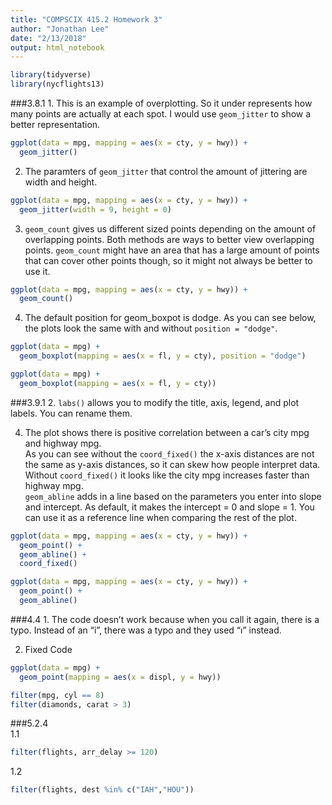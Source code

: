 ```yaml
---
title: "COMPSCIX 415.2 Homework 3"
author: "Jonathan Lee"
date: "2/13/2018"
output: html_notebook
---
```


```r
library(tidyverse)
library(nycflights13)
```

###3.8.1
1. This is an example of overplotting. So it under represents how many points are actually at each spot. I would use `geom_jitter` to show a better representation.
```r
ggplot(data = mpg, mapping = aes(x = cty, y = hwy)) + 
  geom_jitter()
```

2. The paramters of `geom_jitter` that control the amount of jittering are width and height.
```r
ggplot(data = mpg, mapping = aes(x = cty, y = hwy)) + 
  geom_jitter(width = 9, height = 0)
```

3. `geom_count` gives us different sized points depending on the amount of overlapping points. Both methods are ways to better view overlapping points. `geom_count` might have an area that has a large amount of points that can cover other points though, so it might not always be better to use it.
```r
ggplot(data = mpg, mapping = aes(x = cty, y = hwy)) + 
  geom_count()
```

4. The default position for geom_boxpot is dodge. As you can see below, the plots look the same with and without ```position = "dodge"```.
```r
ggplot(data = mpg) +
  geom_boxplot(mapping = aes(x = fl, y = cty), position = "dodge")
```
```r
ggplot(data = mpg) +
  geom_boxplot(mapping = aes(x = fl, y = cty))
```

###3.9.1
2. ```labs()``` allows you to modify the title, axis, legend, and plot labels. You can rename them.

4. The plot shows there is positive correlation between a car's city mpg and highway mpg.  
As you can see without the ```coord_fixed()``` the x-axis distances are not the same as y-axis distances, so it can skew how people interpret data. Without ```coord_fixed()``` it looks like the city mpg increases faster than highway mpg.  
```geom_abline``` adds in a line based on the parameters you enter into slope and intercept. As default, it makes the intercept = 0 and slope = 1. You can use it as a reference line when comparing the rest of the plot.


```r
ggplot(data = mpg, mapping = aes(x = cty, y = hwy)) +
  geom_point() + 
  geom_abline() +
  coord_fixed()
```

```r
ggplot(data = mpg, mapping = aes(x = cty, y = hwy)) +
  geom_point() + 
  geom_abline() 
```

###4.4
1. The code doesn't work because when you call it again, there is a typo. Instead of an "i", there was a typo and they used "ı" instead.  

2. Fixed Code
```r
ggplot(data = mpg) + 
  geom_point(mapping = aes(x = displ, y = hwy))

filter(mpg, cyl == 8)
filter(diamonds, carat > 3)
```

###5.2.4  
1.1
```r
filter(flights, arr_delay >= 120)
```
1.2 
```r
filter(flights, dest %in% c("IAH","HOU"))
```



